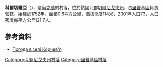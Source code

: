 {{coord|51|51|49|N|30|46|27|E|scale:100000|display=title}}

'''科爾切維亞'''（{{lang-uk|Корчев'я}}），是[[烏克蘭|烏克蘭]]的村落，位於該國北部[[切爾尼戈夫州|切爾尼戈夫州]]，由[[里普基區|里普基區]]負責管轄，始建於1752年，面積0.6平方公里，海拔高度114米，2001年人口73，人口密度每平方公里121.7人。

==參考資料==
* [http://weather.in.ua/ua/chernigovskaja/11607 Погода в селі Корчев'я] {{Wayback|url=http://weather.in.ua/ua/chernigovskaja/11607 |date=20111220121034 }}

[[Category:切爾尼戈夫州村落|Category:切爾尼戈夫州村落]]
[[Category:里普基區村落|Category:里普基區村落]]


{{Chernihiv-geo-stub}}